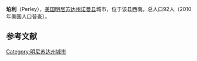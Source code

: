 {{Infobox settlement
|official_name            = 珀利
|settlement_type          = 城市
|nickname                 = 
|motto                    = 

<!-- Images -->
|image_skyline            = 
|imagesize                = 
|image_caption            = 
|image_flag               = 
|image_seal               = 

<!-- Maps -->
|image_map                = Norman_County_Minnesota_Incorporated_and_Unincorporated_areas_Perley_Highlighted.svg
|mapsize                  = 250px
|map_caption              = 所在位置
|image_map1               = 
|mapsize1                 = 
|map_caption1             = 

<!-- Location -->
|coordinates_region       = US-MN
|subdivision_type         = 国家
|subdivision_name         = 美国
|subdivision_type1        = 州
|subdivision_name1        = 明尼苏达州
|subdivision_type2        = 县
|subdivision_name2        = 诺曼县

<!-- Area -->
|unit_pref                = Imperial
|area_footnotes           = 
|area_magnitude           = 
|area_total_km2           = 0.62
|area_land_km2            = 0.62
|area_water_km2           = 0
|area_total_sq_mi         = 0.24
|area_land_sq_mi          = 0.24
|area_water_sq_mi         = 0

<!-- Population -->
|population_as_of         = 2010
|population_est           = 89
|pop_est_as_of            = 2012<ref name="2012 Pop Estimate">{{cite web|title=Population Estimates|url=http://www.census.gov/popest/data/cities/totals/2012/SUB-EST2012.html|publisher=[[United_States_Census_Bureau|United States Census Bureau]]|accessdate=2013-05-28|archive-url=https://www.webcitation.org/6HQu4Spqa?url=http://www.census.gov/popest/data/cities/totals/2012/SUB-EST2012.html|archive-date=2013-06-17|dead-url=yes}}</ref>
|population_footnotes     = 
|population_total         = 92
|population_density_km2   = 148.0
|population_density_sq_mi = 383.3

<!-- General information -->
|timezone                 = [[北美中部时区|北美中部时区(CST)]]
|utc_offset               = -6
|timezone_DST             = CDT
|utc_offset_DST           = -5
|elevation_footnotes      = 
|elevation_m              = 267
|elevation_ft             = 876
|latd = 47 |latm = 10 |lats = 37 |latNS = N
|longd = 96 |longm = 48 |longs = 11 |longEW = W

}}'''珀利'''（Perley），[[美国|美国]][[明尼苏达州|明尼苏达州]][[诺曼县|诺曼县]]城市，位于该县西南。总人口92人（2010年美国人口普查）。


==参考文献==
{{reflist}}

[[Category:明尼苏达州城市|Category:明尼苏达州城市]]